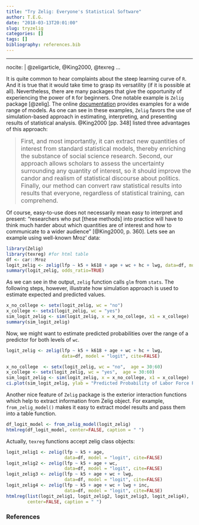 ```yaml
---
title: "Try Zelig: Everyone's Statistical Software"
author: T.E.G.
date: "2018-03-13T20:01:00"
slug: tryzelig
categories: []
tags: []
bibliography: references.bib
---
```


---
nocite: | 
  @zeligarticle, @King2000, @texreg
...

It is quite common to hear complaints about the steep learning curve of `R`. And it is true that it would take time to grasp its versatility (if it is possible at all). Nevertheless, there are many packages that give the opportunity of experiencing the power of `R` for beginners. One notable example is `Zelig` package [@zelig]. The online [documentation](http://docs.zeligproject.org/articles/index.html#section-core-zelig-model-details) provides examples for a wide range of models. As one can see in these examples, `Zelig` favors the use of simulation-based approach in estimating, interpreting, and presenting results of statistical analysis. @King2000 [pp. 348] listed three advantages of this approach:

> <font size="3">  First, and most importantly, it can extract new quantities of interest from standard statistical models, thereby enriching the substance of social science research. Second, our approach allows scholars to assess the uncertainty surrounding any quantity of interest, so it should improve the candor and realism of statistical discourse about politics. Finally, our method can convert raw statistical results into results that everyone, regardless of statistical training, can comprehend.</font> 

Of course, easy-to-use does not necessarily mean easy to interpret and present: "researchers who put [these methods] into practice will have to think much harder about which quantities are of interest and how to communicate to a wider audience" [@King2000, p. 360]. Lets see an example using well-known Mroz' data:

```r
library(Zelig)
library(texreg) #for html table
df <- car::Mroz
logit_zelig <- zelig(lfp ~ k5 + k618 + age + wc + hc + lwg, data=df, model = "logit", cite=FALSE)
summary(logit_zelig, odds_ratio=TRUE)
```

As we can see in the output, `zelig` function calls `glm` from `stats`. The following steps, however, illustrate how simulation approach is used to estimate expected and predicted values.

```r
x_no_college <- setx(logit_zelig, wc = "no")
x_college <- setx1(logit_zelig, wc = "yes")
sim_logit_zelig <- sim(logit_zelig, x = x_no_college, x1 = x_college)
summary(sim_logit_zelig)
```

Now, we might want to estimate predicted probabilities over the range of a predictor for both levels of `wc`.

```r
logit_zelig <- zelig(lfp ~ k5 + k618 + age + wc + hc + lwg, 
                     data=df, model = "logit", cite=FALSE)

x_no_college  <- setx(logit_zelig, wc = "no",  age = 30:60)
x_college <- setx(logit_zelig, wc = "yes",  age = 30:60)
sim_logit_zelig <- sim(logit_zelig, x = x_no_college, x1 = x_college)
ci.plot(sim_logit_zelig, ylab = "Predicted Probability of Labor Force Participation")
```

Another nice feature of `Zelig` package is the exterior interaction functions which help to extract information from Zelig object. For example, `from_zelig_model()` makes it easy to extract model results and pass them into a table function. 

```r
df_logit_model <- from_zelig_model(logit_zelig)
htmlreg(df_logit_model, center=FALSE, caption = " ")
```

Actually, `texreg` functions accept zelig class objects:
```r
logit_zelig1 <- zelig(lfp ~ k5 + age, 
                      data=df, model = "logit", cite=FALSE)
logit_zelig2 <- zelig(lfp ~ k5 + age + wc, 
                      data=df, model = "logit", cite=FALSE)
logit_zelig3 <- zelig(lfp ~ k5 + age + wc + lwg, 
                      data=df, model = "logit", cite=FALSE)
logit_zelig4 <- zelig(lfp ~ k5 + age + wc + lwg + inc, 
                      data=df, model = "logit", cite=FALSE)
htmlreg(list(logit_zelig1, logit_zelig2, logit_zelig3, logit_zelig4), 
        center=FALSE, caption = " ")
```

### **References**





